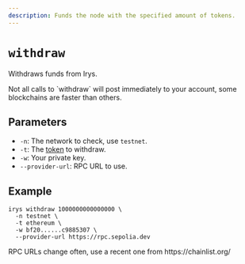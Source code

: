 ```yaml
---
description: Funds the node with the specified amount of tokens.
---
```



# `withdraw`

Withdraws funds from Irys.

<Callout type="info" emoji="ℹ️">
Not all calls to `withdraw` will post immediately to your account, some blockchains are faster than others. 
</Callout>

## Parameters

- `-n`: The network to check, use `testnet`.
- `-t`: The [token](/build/d/features/supported-tokens) to withdraw.
- `-w`: Your private key.
- `--provider-url`: RPC URL to use. 

## Example

```console
irys withdraw 1000000000000000 \
  -n testnet \
  -t ethereum \
  -w bf20......c9885307 \
  --provider-url https://rpc.sepolia.dev
```

<Callout type="info" emoji="ℹ️">
	RPC URLs change often, use a recent one from https://chainlist.org/
</Callout>
